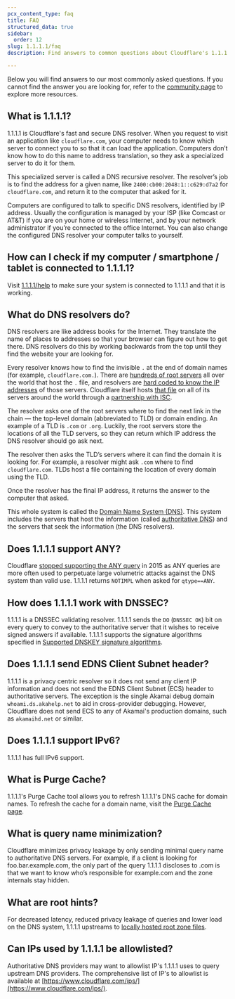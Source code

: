 ```yaml
---
pcx_content_type: faq
title: FAQ
structured_data: true
sidebar:
  order: 12
slug: 1.1.1.1/faq
description: Find answers to common questions about Cloudflare's 1.1.1.1 DNS resolver, including setup, privacy features, IPv6 support, and troubleshooting tips.

---
```



Below you will find answers to our most commonly asked questions. If you cannot find the answer you are looking for, refer to the [community page](https://community.cloudflare.com/) to explore more resources.

## What is 1.1.1.1?

1.1.1.1 is Cloudflare's fast and secure DNS resolver. When you request to visit an application like `cloudflare.com`, your computer needs to know which server to connect you to so that it can load the application. Computers don’t know how to do this name to address translation, so they ask a specialized server to do it for them.

This specialized server is called a DNS recursive resolver. The resolver’s job is to find the address for a given name, like `2400:cb00:2048:1::c629:d7a2` for `cloudflare.com`, and return it to the computer that asked for it.

Computers are configured to talk to specific DNS resolvers, identified by IP address. Usually the configuration is managed by your ISP (like Comcast or AT\&T) if you are on your home or wireless Internet, and by your network administrator if you’re connected to the office Internet. You can also change the configured DNS resolver your computer talks to yourself.


## How can I check if my computer / smartphone / tablet is connected to 1.1.1.1?


Visit [1.1.1.1/help](https://one.one.one.one/help) to make sure your system is connected to 1.1.1.1 and that it is working.


## What do DNS resolvers do?

DNS resolvers are like address books for the Internet. They translate the name of places to addresses so that your browser can figure out how to get there. DNS resolvers do this by working backwards from the top until they find the website your are looking for.

Every resolver knows how to find the invisible `.` at the end of domain names (for example, `cloudflare.com.`). There are [hundreds of root servers](http://www.root-servers.org/) all over the world that host the `.` file, and resolvers are [hard coded to know the IP addresses](http://www.internic.net/domain/named.root) of those servers. Cloudflare itself hosts [that file](http://www.internic.net/domain/root.zone) on all of its servers around the world through a [partnership with ISC](https://blog.cloudflare.com/f-root/).

The resolver asks one of the root servers where to find the next link in the chain — the top-level domain (abbreviated to TLD) or domain ending. An example of a TLD is `.com` or `.org`. Luckily, the root servers store the locations of all the TLD servers, so they can return which IP address the DNS resolver should go ask next.

The resolver then asks the TLD’s servers where it can find the domain it is looking for. For example, a resolver might ask `.com` where to find `cloudflare.com`. TLDs host a file containing the location of every domain using the TLD.

Once the resolver has the final IP address, it returns the answer to the computer that asked.

This whole system is called the [Domain Name System (DNS)](https://www.cloudflare.com/learning/dns/what-is-dns/). This system includes the servers that host the information (called [authoritative DNS](https://www.cloudflare.com/learning/dns/dns-server-types/)) and the servers that seek the information (the DNS resolvers).

## Does 1.1.1.1 support ANY?

Cloudflare [stopped supporting the ANY query](https://blog.cloudflare.com/deprecating-dns-any-meta-query-type/) in 2015 as ANY queries are more often used to perpetuate large volumetric attacks against the DNS system than valid use. 1.1.1.1 returns `NOTIMPL` when asked for `qtype==ANY`.


## How does 1.1.1.1 work with DNSSEC?

1.1.1.1 is a DNSSEC validating resolver. 1.1.1.1 sends the `DO` (`DNSSEC OK`) bit on every query to convey to the authoritative server that it wishes to receive signed answers if available. 1.1.1.1 supports the signature algorithms specified in [Supported DNSKEY signature algorithms](/1.1.1.1/encryption/dnskey/).


## ​Does 1.1.1.1 send EDNS Client Subnet header?

1.1.1.1 is a privacy centric resolver so it does not send any client IP information and does not send the <GlossaryTooltip term="EDNS Client Subnet (ECS)">EDNS Client Subnet (ECS)</GlossaryTooltip> header to authoritative servers. The exception is the single Akamai debug domain `whoami.ds.akahelp.net` to aid in cross-provider debugging. However, Cloudflare does not send ECS to any of Akamai's production domains, such as `akamaihd.net` or similar.


## Does 1.1.1.1 support IPv6?

1.1.1.1 has full IPv6 support.


## What is Purge Cache?


1.1.1.1's Purge Cache tool allows you to refresh 1.1.1.1's DNS cache for domain names. To refresh the cache for a domain name, visit the [Purge Cache page](https://one.one.one.one/purge-cache/).


## What is query name minimization?

Cloudflare minimizes privacy leakage by only sending minimal query name to authoritative DNS servers. For example, if a client is looking for foo.bar.example.com, the only part of the query 1.1.1.1 discloses to .com is that we want to know who’s responsible for example.com and the zone internals stay hidden.


## What are root hints?

For decreased latency, reduced privacy leakage of queries and lower load on the DNS system, 1.1.1.1 upstreams to [locally hosted root zone files](https://blog.cloudflare.com/f-root/).

## Can IPs used by 1.1.1.1 be allowlisted?

Authoritative DNS providers may want to allowlist IP's 1.1.1.1 uses to query upstream DNS providers. The comprehensive list of IP's to allowlist is available at [https://www.cloudflare.com/ips/](https://www.cloudflare.com/ips/).


